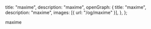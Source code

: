   title: "maxime",
  description: "maxime",
  openGraph: {
    title: "maxime",
    description: "maxime",
    images: [{ url: "/og/maxime" }],
  },
};

maxime
